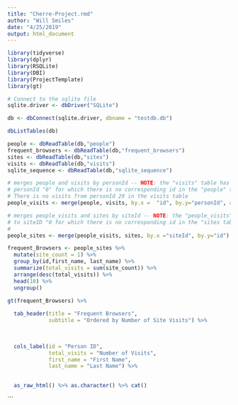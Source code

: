 ```yaml
---
title: "Cherre-Project.rmd"
author: "Will Smiles"
date: "4/25/2019"
output: html_document
---
```


```r
library(tidyverse)
library(dplyr)
library(RSQLite)
library(DBI)
library(ProjectTemplate)
library(gt)

# Connect to the sqlite file
sqlite.driver <- dbDriver("SQLite")

db <- dbConnect(sqlite.driver, dbname = "testdb.db")

dbListTables(db)

people <- dbReadTable(db,"people")
frequent_browsers <- dbReadTable(db,"frequent_browsers")
sites <- dbReadTable(db,"sites")
visits <- dbReadTable(db,"visits")
sqlite_sequence <- dbReadTable(db,"sqlite_sequence")


```


```r
# merges people and visits by personId -- NOTE: the "visits" table has 10 visits from
# personId "0" for which there is no corresponding id in the "people" table (id: 1-30).
# There is no visits from personId 29 in the visits table
people_visits <- merge(people, visits, by.x =  "id", by.y="personId", all=FALSE)

# merges people_visits and sites by siteId -- NOTE: the "people_visits" table has 3 visits
# to siteID "0 for which there is no corresponding id in the "sites table (id: 1-100)
# 
people_sites <- merge(people_visits, sites, by.x ="siteId", by.y="id")

frequent_Browsers <- people_sites %>% 
  mutate(site_count = 1) %>% 
  group_by(id,first_name, last_name) %>% 
  summarize(total_visits = sum(site_count)) %>% 
  arrange(desc(total_visits)) %>% 
  head(10) %>% 
  ungroup() 

gt(frequent_Browsers) %>% 
  
  tab_header(title = "Frequent Browsers",
             subtitle = "Ordered by Number of Site Visits") %>% 
  
 

  cols_label(id = "Person ID",
             total_visits = "Number of Visits",
             first_name = "First Name",
             last_name = "Last Name") %>% 

  
  as_raw_html() %>% as.character() %>% cat()
```


```


